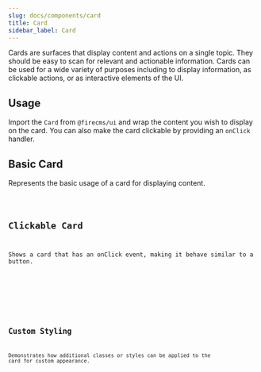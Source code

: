 ```yaml
---
slug: docs/components/card
title: Card
sidebar_label: Card
---
```


Cards are surfaces that display content and actions on a single topic. They should be easy to scan for relevant and actionable information. Cards can be used for a wide variety of purposes including to display information, as clickable actions, or as interactive elements of the UI.

## Usage

Import the `Card` from `@firecms/ui` and wrap the content you wish to display on the card. You can also make the card clickable by providing an `onClick` handler.


## Basic Card

Represents the basic usage of a card for displaying content.


<CodeSample>
    <CardBasicDemo/>
</CodeSample>

<Code code={CardBasicSource} lang="tsx" />

## Clickable Card

Shows a card that has an onClick event, making it behave similar to a button.


<CodeSample>
    <CardClickableDemo/>
</CodeSample>

<Code code={CardClickableSource} lang="tsx" />

## Custom Styling

Demonstrates how additional classes or styles can be applied to the card for custom appearance.


<CodeSample>
    <CardCustomStyleDemo/>
</CodeSample>

<Code code={CardCustomStyleSource} lang="tsx" />

